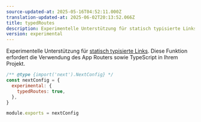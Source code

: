 ```yaml
---
source-updated-at: 2025-05-16T04:52:11.000Z
translation-updated-at: 2025-06-02T20:13:52.066Z
title: typedRoutes
description: Experimentelle Unterstützung für statisch typisierte Links aktivieren.
version: experimental
---
```


Experimentelle Unterstützung für [statisch typisierte Links](/docs/app/api-reference/config/typescript#statically-typed-links). Diese Funktion erfordert die Verwendung des App Routers sowie TypeScript in Ihrem Projekt.

```js filename="next.config.js"
/** @type {import('next').NextConfig} */
const nextConfig = {
  experimental: {
    typedRoutes: true,
  },
}

module.exports = nextConfig
```